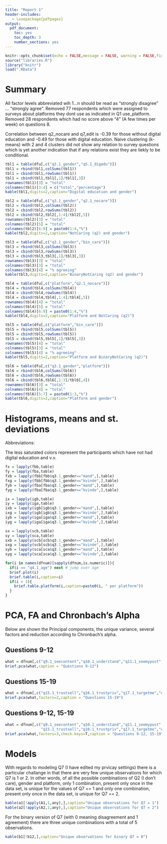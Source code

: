 ```yaml
---
title: "Report 1"
header-includes:
   - \usepackage{pdfpages}
output:
  pdf_document:
    toc: yes
    toc_depth: 3
    number_sections: yes
---
```


```r
knitr::opts_chunk$set(echo = FALSE,message = FALSE, warning = FALSE,fig.height=2.5)
source("libraries.R")
library("knitr")
load(".RData")
```

\includepdf{Questions.pdf}

# Summary

All factor levels abbreviated wih 1...n should be read as "strongly disagree" ... "strongly agree". Removed 77 respondents which were assigned to surveys about platforms they dont use as indicated in Q1 use_platform. Removed 28 respondents which had no score above "4" (A few times per week) on questions 8.

Correlation between q2_nocare and q7_edit is -0.39 for those without digital education and -0.49 for those with digital education. Naive clustering (k-means) with 2 and 4 clusters did not show any relation to survey questions which is yet another indication that if any relations exist they are liekly to be conditional.

```r
tbl1 = table(dfu[,c("q3.1_gender","q5.1_digedu")])
tbl1 = rbind(tbl1,colSums(tbl1))
tbl1 = cbind(tbl1,rowSums(tbl1))
tbl1 = cbind(tbl1,tbl1[,1]/tbl1[,3])
rownames(tbl1)[3] = "total"
colnames(tbl1)[3:4] = c("total","percentage")
kable(tbl1,digits=2,caption="Digital education and gender")
```

```r
tbl2 = table(dfu[,c("q3.1_gender","q2.1_nocare")])
tbl2 = rbind(tbl2,colSums(tbl2))
tbl2 = cbind(tbl2,rowSums(tbl2))
tbl2 = cbind(tbl2,tbl2[,1:4]/tbl2[,5])
rownames(tbl2)[3] = "total"
colnames(tbl2)[5] = "total"
colnames(tbl2)[6:9] = paste0(1:4,"%")
kable(tbl2,digits=2,caption="NotCaring (q2) and gender")
```

```r
tbl3 = table(dfu[,c("q3.1_gender","bin_care")])
tbl3 = rbind(tbl3,colSums(tbl3))
tbl3 = cbind(tbl3,rowSums(tbl3))
tbl3 = cbind(tbl3,tbl3[,1]/tbl3[,3])
rownames(tbl3)[3] = "total"
colnames(tbl3)[3] = "total"
colnames(tbl3)[4] = "% agreeing"
kable(tbl3,digits=2,caption="BinaryNotCaring (q2) and gender")
```

```r
tbl4 = table(dfu[,c("platform","q2.1_nocare")])
tbl4 = rbind(tbl4,colSums(tbl4))
tbl4 = cbind(tbl4,rowSums(tbl4))
tbl4 = cbind(tbl4,tbl4[,1:4]/tbl4[,5])
rownames(tbl4)[4] = "total"
colnames(tbl4)[5] = "total"
colnames(tbl4)[6:9] = paste0(1:4,"%")
kable(tbl4,digits=2,caption="Platform and NotCaring (q2)")
```

```r
tbl5 = table(dfu[,c("platform","bin_care")])
tbl5 = rbind(tbl5,colSums(tbl5))
tbl5 = cbind(tbl5,rowSums(tbl5))
tbl5 = cbind(tbl5,tbl5[,1]/tbl5[,3])
rownames(tbl5)[4] = "total"
colnames(tbl5)[3] = "total"
colnames(tbl5)[4] = "% agreeing"
kable(tbl5,digits=2,caption="Platform and BinaryNotCaring (q2)")
```

```r
tbl6 = table(dfu[,c("q3.1_gender","platform")])
tbl6 = rbind(tbl6,colSums(tbl6))
tbl6 = cbind(tbl6,rowSums(tbl6))
tbl6 = cbind(tbl6,tbl6[,1:3]/tbl6[,4])
rownames(tbl6)[3] = "total"
colnames(tbl6)[4] = "total"
colnames(tbl6)[5:7] = paste0(1:3,"%")
kable(tbl6,digits=2,caption="Platform and gender")
```

# Histograms, means and st. deviations

Abbreviations:

\begin{itemize}
\item F - females
\item M - males
\item B - not having had digital education ("before")
\item A - having had digital education ("after")
\end{itemize}

The less saturated colors represent the participants which have not had digital education and v.v.

```r
fx = lapply(fbb,table)
fy = lapply(fba,table)
fxb = lapply(fbb[fbb$q3.1_gender=="mand",],table)
fxg = lapply(fbb[fbb$q3.1_gender=="kvinde",],table)
fyb = lapply(fba[fba$q3.1_gender=="mand",],table)
fyg = lapply(fba[fba$q3.1_gender=="kvinde",],table)

ix = lapply(igb,table)
iy = lapply(iga,table)
ixb = lapply(igb[igb$q3.1_gender=="mand",],table)
ixg = lapply(igb[igb$q3.1_gender=="kvinde",],table)
iyb = lapply(iga[iga$q3.1_gender=="mand",],table)
iyg = lapply(iga[iga$q3.1_gender=="kvinde",],table)

sx = lapply(scb,table)
sy = lapply(sca,table)
sxb = lapply(scb[scb$q3.1_gender=="mand",],table)
sxg = lapply(scb[scb$q3.1_gender=="kvinde",],table)
syb = lapply(sca[sca$q3.1_gender=="mand",],table)
syg = lapply(sca[sca$q3.1_gender=="kvinde",],table)
```


```r
for(i in names(dfnum)[sapply(dfnum,is.numeric)]){
  if(i == "q4.1_age") next # jump over age
  brief.plot(i)
  brief.table(i,caption=i)
  if(i > 3){
    brief.table.platform(i,caption=paste0(i, " per platform"))
  }
}
```

# PCA, FA and Chronbach's Alpha

Below are shown the Principal components, the unique variance, several factors and reduction according to Chronbach's alpha.

## Questions 9-12

```r
what = dfnum[,c("q9.1_seecontent","q10.1_understand","q11.1_seemypost","q12.1_controlseemypost")]
brief.pca(what,caption = "Questions 9-12")
```

## Questions 15-19

```r
what = dfnum[,c("q15.1_trustsell","q16.1_trustpriv","q17.1_targetme","q18.1_targetfr","q19.1_comfortsell")]
brief.pca(what,factors=2,caption = "Questions 15-19")
```

## Questions 9-12, 15-19

```r
what = dfnum[,c("q9.1_seecontent","q10.1_understand","q11.1_seemypost","q12.1_controlseemypost",
                "q15.1_trustsell","q16.1_trustpriv","q17.1_targetme","q18.1_targetfr","q19.1_comfortsell")]
brief.pca(what,factors=3,check.keys=T,caption = "Questions 9-12, 15-19")
```

\newpage

# Models

With regards to modeling Q7 (I have edited my prvicay settings) there is a particular challange in that there are very few unique observations for which Q7 is 1 or 2. In other words, of all the possible combinations of Q2 (I don't care), gender and platform, only 1 combination, present only once in the data set, is unique for the values of Q7 == 1 and only one combination, present only once in the data set, is unique for Q7 == 2. 


```r
kable(a1[!apply(A1,1,any),],caption="Unique observations for Q7 = 1")
kable(a2[!apply(A2,1,any),],caption="Unique observations for Q7 = 2")
```

For the binary version of Q7 (with 0 meaning disagreement and 1 agreement) there are three unique combinations with a total of 5 observations. 

```r
kable(b1[!b12,],caption="Unique observations for binary Q7 = 0")
```
